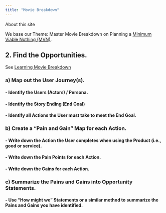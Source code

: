 ```yaml
---
title: "Movie Breakdown"
---
```


About this site

We base our Theme: Master Movie Breakdown on Planning a [Minimum Viable Nothing (MVN)](https://github.com/vanHeemstraSystems/minimum-viable-nothing).

## 2. Find the **Opportunities**.

See [Learning Movie Breakdown](https://vanheemstrasystems.github.io/learning-movie-breakdown/)

### a) Map out the **User Journey(s)**.

#### - Identify the **Users** (Actors) / Persona.

#### - Identify the Story Ending (**End Goal**)

#### - Identify all **Actions** the User must take to meet the End Goal.

### b) Create a "**Pain and Gain**" Map for each Action.

#### - Write down the **Action** the User completes when using the Product (i.e., good or service).

#### - Write down the **Pain Points** for each Action.

#### - Write down the **Gains** for each Action.

### c) Summarize the Pains and Gains into **Opportunity Statements**.

#### - Use "**How might we**" Statements or a similar method to summarize the Pains and Gains you have identified. 
